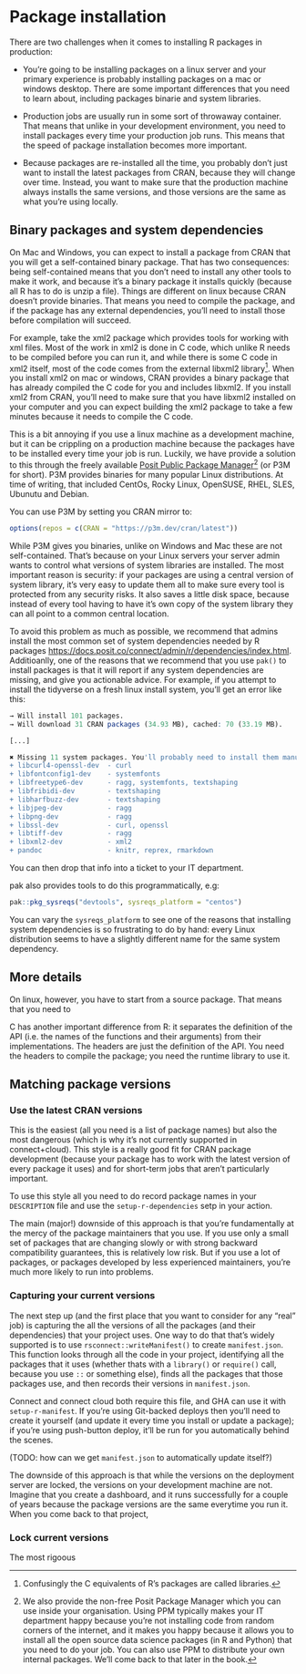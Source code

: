 # Package installation

There are two challenges when it comes to installing R packages in production:

-   You're going to be installing packages on a linux server and your primary experience is probably installing packages on a mac or windows desktop. There are some important differences that you need to learn about, including packages binarie and system libraries.

-   Production jobs are usually run in some sort of throwaway container. That means that unlike in your development environment, you need to install packages every time your production job runs. This means that the speed of package installation becomes more important.

-   Because packages are re-installed all the time, you probably don't just want to install the latest packages from CRAN, because they will change over time. Instead, you want to make sure that the production machine always installs the same versions, and those versions are the same as what you're using locally.

## Binary packages and system dependencies

On Mac and Windows, you can expect to install a package from CRAN that you will get a self-contained binary package. That has two consequences: being self-contained means that you don't need to install any other tools to make it work, and because it's a binary package it installs quickly (because all R has to do is unzip a file). Things are different on linux because CRAN doesn't provide binaries. That means you need to compile the package, and if the package has any external dependencies, you'll need to install those before compilation will succeed.

For example, take the xml2 package which provides tools for working with xml files. Most of the work in xml2 is done in C code, which unlike R needs to be compiled before you can run it, and while there is some C code in xml2 itself, most of the code comes from the external libxml2 library[^packages-1]. When you install xml2 on mac or windows, CRAN provides a binary package that has already compiled the C code for you and includes libxml2. If you install xml2 from CRAN, you'll need to make sure that you have libxml2 installed on your computer and you can expect building the xml2 package to take a few minutes because it needs to compile the C code.

[^packages-1]: Confusingly the C equivalents of R's packages are called libraries.

This is a bit annoying if you use a linux machine as a development machine, but it can be crippling on a production machine because the packages have to be installed every time your job is run. Luckily, we have provide a solution to this through the freely available [Posit Public Package Manager](https://p3m.dev)[^packages-2] (or P3M for short). P3M provides binaries for many popular Linux distributions. At time of writing, that included CentOs, Rocky Linux, OpenSUSE, RHEL, SLES, Ubunutu and Debian.

[^packages-2]: We also provide the non-free Posit Package Manager which you can use inside your organisation. Using PPM typically makes your IT department happy because you're not installing code from random corners of the internet, and it makes you happy because it allows you to install all the open source data science packages (in R and Python) that you need to do your job. You can also use PPM to distribute your own internal packages. We'll come back to that later in the book.

You can use P3M by setting you CRAN mirror to:

```R
options(repos = c(CRAN = "https://p3m.dev/cran/latest"))
```

While P3M gives you binaries, unlike on Windows and Mac these are not self-contained. That's because on your Linux servers your server admin wants to control what versions of system libraries are installed. The most important reason is security: if your packages are using a central version of system library, it's very easy to update them all to make sure every tool is protected from any security risks. It also saves a little disk space, because instead of every tool having to have it's own copy of the system library they can all point to a common central location.

To avoid this problem as much as possible, we recommend that admins install the most common set of system dependencies needed by R packages <https://docs.posit.co/connect/admin/r/dependencies/index.html>. Additioanlly, one of the reasons that we recommend that you use `pak()` to install packages is that it will report if any system dependencies are missing, and give you actionable advice. For example, if you attempt to install the tidyverse on a fresh linux install system, you'll get an error like this:

``` R
→ Will install 101 packages.
→ Will download 31 CRAN packages (34.93 MB), cached: 70 (33.19 MB).

[...]

✖ Missing 11 system packages. You'll probably need to install them manually:
+ libcurl4-openssl-dev  - curl
+ libfontconfig1-dev    - systemfonts
+ libfreetype6-dev      - ragg, systemfonts, textshaping
+ libfribidi-dev        - textshaping
+ libharfbuzz-dev       - textshaping
+ libjpeg-dev           - ragg
+ libpng-dev            - ragg
+ libssl-dev            - curl, openssl
+ libtiff-dev           - ragg
+ libxml2-dev           - xml2
+ pandoc                - knitr, reprex, rmarkdown
```

You can then drop that info into a ticket to your IT department.

pak also provides tools to do this programmatically, e.g:

```r
pak::pkg_sysreqs("devtools", sysreqs_platform = "centos")
```

You can vary the `sysreqs_platform` to see one of the reasons that installing system dependencies is so frustrating to do by hand: every Linux distribution seems to have a slightly different name for the same system dependency.

## More details

On linux, however, you have to start from a source package. That means that you need to

C has another important difference from R: it separates the definition of the API (i.e. the names of the functions and their arguments) from their implementations. The headers are just the definition of the API. You need the headers to compile the package; you need the runtime library to use it.

## Matching package versions

### Use the latest CRAN versions

This is the easiest (all you need is a list of package names) but also the most dangerous (which is why it's not currently supported in connect+cloud). This style is a really good fit for CRAN package development (because your package has to work with the latest version of every package it uses) and for short-term jobs that aren't particularly important.

To use this style all you need to do record package names in your `DESCRIPTION` file and use the `setup-r-dependencies` setp in your action.

The main (major!) downside of this approach is that you're fundamentally at the mercy of the package maintainers that you use. If you use only a small set of packages that are changing slowly or with strong backward compatibility guarantees, this is relatively low risk. But if you use a lot of packages, or packages developed by less experienced maintainers, you're much more likely to run into problems.

### Capturing your current versions

The next step up (and the first place that you want to consider for any "real" job) is capturing the all the versions of all the packages (and their dependencies) that your project uses. One way to do that that's widely supported is to use `rsconnect::writeManifest()` to create `manifest.json`. This function looks through all the code in your project, identifying all the packages that it uses (whether thats with a `library()` or `require()` call, because you use `::` or something else), finds all the packages that those packages use, and then records their versions in `manifest.json`.

Connect and connect cloud both require this file, and GHA can use it with `setup-r-manifest`. If you're using Git-backed deploys then you'll need to create it yourself (and update it every time you install or update a package); if you're using push-button deploy, it'll be run for you automatically behind the scenes.

(TODO: how can we get `manifest.json` to automatically update itself?)

The downside of this approach is that while the versions on the deployment server are locked, the versions on your development machine are not. Imagine that you create a dashboard, and it runs successfully for a couple of years because the package versions are the same everytime you run it. When you come back to that project,

### Lock current versions

The most rigoous
